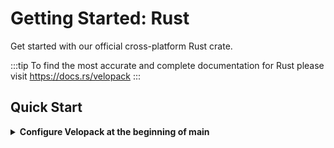 
# Getting Started: Rust
<AppliesTo all />
Get started with our official cross-platform Rust crate.

:::tip
To find the most accurate and complete documentation for Rust please visit https://docs.rs/velopack
:::


## Quick Start
<InstallCargo step={1}/>

<FancyStep step={2}>
    <details>
        <summary>
            <strong>Configure Velopack at the beginning of main</strong>
        </summary>

        Add the following code to your `main()` function:
        ```rust
        use velopack::*;

        fn main() {
        // VelopackApp should be the first thing to run, in some circumstances it may terminate/restart the process to perform tasks.
        VelopackApp::build().run();
        // Your other app startup code here
        }
        ```
    </details>
</FancyStep>

<FancyStep step={3}>
    <details>
        <summary>
            <strong>Add update check within your app</strong>
        </summary>

        Add auto-updates somewhere to your app:
        ```rust
        use velopack::*;

        fn update_my_app() {
            let source = sources::HttpSource::new("https://the.place/you-host/updates");
            let um = UpdateManager::new(source, None, None).unwrap();

            if let UpdateCheck::UpdateAvailable(updates) = um.check_for_updates().unwrap() {
                // there was an update available. Download it.
                um.download_updates(&updates, None).unwrap();

                // download completed, let's restart and update
                um.apply_updates_and_restart(&updates).unwrap();
            }
        }
        ```
    </details>
</FancyStep>

<FancyStep step={4}>
    <details>
        <summary>
            <strong>Build your app</strong>
        </summary>

        Build your app with cargo:
        ```sh
        cargo build --release
        ```
    </details>
</FancyStep>

<InstallVpk step={5}/>

<BuildRelease step={6}/>

<Completion />